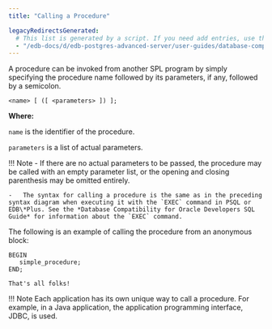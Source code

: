 ```yaml
---
title: "Calling a Procedure"

legacyRedirectsGenerated:
  # This list is generated by a script. If you need add entries, use the `legacyRedirects` key.
  - "/edb-docs/d/edb-postgres-advanced-server/user-guides/database-compatibility-stored-procedural-language-guide/13/calling_a_procedure.html"
---
```


<div id="calling_a_procedure" class="registered_link"></div>

A procedure can be invoked from another SPL program by simply specifying the procedure name followed by its parameters, if any, followed by a semicolon.

```text
<name> [ ([ <parameters> ]) ];
```

**Where:**

`name` is the identifier of the procedure.

`parameters` is a list of actual parameters.

!!! Note
    -   If there are no actual parameters to be passed, the procedure may be called with an empty parameter list, or the opening and closing parenthesis may be omitted entirely.

    -   The syntax for calling a procedure is the same as in the preceding syntax diagram when executing it with the `EXEC` command in PSQL or EDB\*Plus. See the *Database Compatibility for Oracle Developers SQL Guide* for information about the `EXEC` command.

The following is an example of calling the procedure from an anonymous block:

```text
BEGIN
   simple_procedure;
END;

That's all folks!
```

!!! Note
    Each application has its own unique way to call a procedure. For example, in a Java application, the application programming interface, JDBC, is used.

